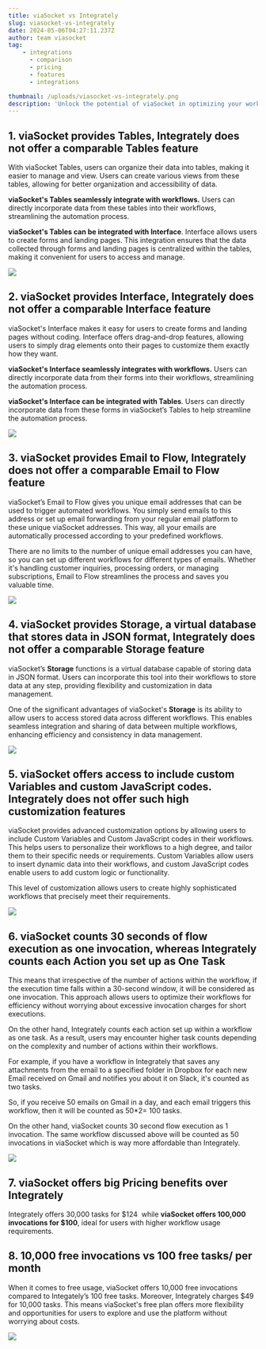 ```yaml
---
title: viaSocket vs Integrately
slug: viasocket-vs-integrately
date: 2024-05-06T04:27:11.237Z
author: team viasocket
tag:
    - integrations
      - comparison
      - pricing
      - features
      - integrations

thumbnail: /uploads/viasocket-vs-integrately.png
description: 'Unlock the potential of viaSocket in optimizing your workflow automation needs. Compare its features with Integrately to seamlessly integrate apps and maximize productivity effortlessly.'
---
```


## 1. viaSocket provides Tables, Integrately does not offer a comparable Tables feature<a id="1-viasocket-provides-tables-integrately-does-not-offer-a-comparable-tables-feature"></a>

With viaSocket Tables, users can organize their data into tables, making it easier to manage and view. Users can create various views from these tables, allowing for better organization and accessibility of data.

**viaSocket's Tables seamlessly integrate with workflows.** Users can directly incorporate data from these tables into their workflows, streamlining the automation process.

**viaSocket's Tables can be integrated with Interface**. Interface allows users to create forms and landing pages. This integration ensures that the data collected through forms and landing pages is centralized within the tables, making it convenient for users to access and manage.

![](https://lh7-us.googleusercontent.com/qCsckSkaZblD5bBUU49N6kSJi1eD1iV606eViAaDfo__fzoZ0vLcmKDe3u6kiIwqgyaV3YTfNebubfn3YJ36c5KVGdDyGjGZn9Z6ukoWqa95_FKzrxEww6FwmdOA7bkBsAoIhFa7BpwYMa3UU3ky5-E)

## 2. viaSocket provides Interface, Integrately does not offer a comparable Interface feature<a id="2-viasocket-provides-interface-integrately-does-not-offer-a-comparable-interface-feature"></a>

viaSocket's Interface makes it easy for users to create forms and landing pages without coding. Interface offers drag-and-drop features, allowing users to simply drag elements onto their pages to customize them exactly how they want.

**viaSocket's Interface seamlessly integrates with workflows.** Users can directly incorporate data from their forms into their workflows, streamlining the automation process.

**viaSocket's Interface can be integrated with Tables**. Users can directly incorporate data from these forms in viaSocket’s Tables to help streamline the automation process.

![](https://lh7-us.googleusercontent.com/LbCm63LeJkJaLxggFDPbM0FmTVoeksP0E0LVDHt9U1YUmwdJgYgdB1AHs0WhgEcWT7wADaag7JXH51ueDDGUkmYYVcAZA8ZnuP7meYs5NCaSDd38SvQvD-vhAFy5lYDoIsWIiWgnX2klqYEV_E4HkIY)

## 3. viaSocket provides Email to Flow, Integrately does not offer a comparable Email to Flow feature<a id="3-viasocket-provides-email-to-flow-integrately-does-not-offer-a-comparable-email-to-flow-feature"></a>

viaSocket’s Email to Flow gives you unique email addresses that can be used to trigger automated workflows. You simply send emails to this address or set up email forwarding from your regular email platform to these unique viaSocket addresses. This way, all your emails are automatically processed according to your predefined workflows.

There are no limits to the number of unique email addresses you can have, so you can set up different workflows for different types of emails. Whether it's handling customer inquiries, processing orders, or managing subscriptions, Email to Flow streamlines the process and saves you valuable time.

![](https://lh7-us.googleusercontent.com/HMWlcXBWQ60xUvfg-ahykvqN9I3shf-0EF_mx14qtZtcuhaFrNPjhLX-jqIgwwrNCIP8pscw4Lwr8h6qUwIYFQurG8UVimZKbR1lD0vIw34rqW2SpjJtJxhDaFUNWDPKSoVD4_QIek7zlNCKTAFcG6U)

## 4. viaSocket provides Storage, a virtual database that stores data in JSON format, Integrately does not offer a comparable Storage feature<a id="4-viasocket-provides-storage-a-virtual-database-that-stores-data-in-json-format-integrately-does-not-offer-a-comparable-storage-feature"></a>

viaSocket’s **Storage** functions is a virtual database capable of storing data in JSON format. Users can incorporate this tool into their workflows to store data at any step, providing flexibility and customization in data management.

One of the significant advantages of viaSocket's **Storage** is its ability to allow users to access stored data across different workflows. This enables seamless integration and sharing of data between multiple workflows, enhancing efficiency and consistency in data management.

![](https://lh7-us.googleusercontent.com/Z7JZALZaj7e63Ji62j3e722wLuyeHCNbOHQ4yTJ_iZmvZqlkOlzi_ZHS7KTc-_Ji0tGjm-z0wk5fKk6lIfgE94JVMLJ_tDAM15Va_J-s7JLATzUZQWPByHW7-4i34C4czXXBxwAC414RyWtU3lXAosY)

## 5. viaSocket offers access to include custom Variables and custom JavaScript codes. Integrately does not offer such high customization features<a id="5-viasocket-offers-access-to-include-custom-variables-and-custom-javascript-codes-integrately-does-not-offer-such-high-customization-features"></a>

viaSocket provides advanced customization options by allowing users to include Custom Variables and Custom JavaScript codes in their workflows. This helps users to personalize their workflows to a high degree, and tailor them to their specific needs or requirements. Custom Variables allow users to insert dynamic data into their workflows, and custom JavaScript codes enable users to add custom logic or functionality.

This level of customization allows users to create highly sophisticated workflows that precisely meet their requirements.

![](https://lh7-us.googleusercontent.com/uvEpL0KGcAQ25D-IBXB-RSq3ZEhcrlox3YGAjHP7NPEblVZZd19ooDTZjT1C83tjWN6QIe_w64wKlqQ7jbClT-rxMLAWKzNrfYxGRWgLjv5cpVtBUrmTqa7obrvXqZRlMU7hA8XMMmx0cnxypeNDLmA)

## 6. viaSocket counts 30 seconds of flow execution as one invocation, whereas Integrately counts each Action you set up as One Task<a id="6-viasocket-counts-30-seconds-of-flow-execution-as-one-invocation-whereas-integrately-counts-each-action-you-set-up-as-one-task"></a>

This means that irrespective of the number of actions within the workflow, if the execution time falls within a 30-second window, it will be considered as one invocation. This approach allows users to optimize their workflows for efficiency without worrying about excessive invocation charges for short executions.

On the other hand, Integrately counts each action set up within a workflow as one task. As a result, users may encounter higher task counts depending on the complexity and number of actions within their workflows.

For example, if you have a workflow in Integrately that saves any attachments from the email to a specified folder in Dropbox for each new Email received on Gmail and notifies you about it on Slack, it's counted as two tasks.

So, if you receive 50 emails on Gmail in a day, and each email triggers this workflow, then it will be counted as 50\*2= 100 tasks.

On the other hand, viaSocket counts 30 second flow execution as 1 invocation. The same workflow discussed above will be counted as 50 invocations in viaSocket which is way more affordable than Integrately.

![](https://lh7-us.googleusercontent.com/oKjAh85rXcJlfmZ0iXJBEqnsxt8w6gTqEsNAluzOxnm32jIGewl9UzpCBrJTuvrcY1ZLpE9bof8GTH6BvOyVzDWGbvvU-Rxn-PlWy3c24oC8f_TIz_T0Lst3ODdm3e3vz8khgXd6NATwod31TeHraGI)

## 7. viaSocket offers big Pricing benefits over Integrately<a id="7-viasocket-offers-big-pricing-benefits-over-integrately"></a>

Integrately offers 30,000 tasks for $124  while **viaSocket offers 100,000 invocations for $100**, ideal for users with higher workflow usage requirements.

## 8. 10,000 free invocations vs 100 free tasks/ per month<a id="8-10000-free-invocations-vs-100-free-tasks-per-month"></a>

When it comes to free usage, viaSocket offers 10,000 free invocations compared to Integately’s 100 free tasks. Moreover, Integrately charges $49 for 10,000 tasks. This means viaSocket's free plan offers more flexibility and opportunities for users to explore and use the platform without worrying about costs.

![](https://lh7-us.googleusercontent.com/vYjB938yALyoaVO4wmQtRkObHWW7J_lqIRk-6kNVqKnXScN1P4EhBmh0B6tz6X11Rw7mZwpkoSfrUDlyyr0inDkMIFDM5WoATzRZvc5mhonmvLBopNUnBBlQWC4OA9CgRecVxhMPV8wxKdiibh4U_VI)
